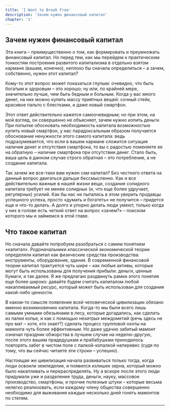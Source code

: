 ```yaml
---
title: 'I Want to Break Free'
description: 'Зачем нужен финансовый капитал'
chapter: '1'
---
```



## Зачем нужен финансовый капитал

Эта книга – преимущественно о том, как формировать и преумножать финансовый капитал. Но перед тем, как мы перейдем к практическим тонкостям построения развитого капитализма в отдельно взятом кармане (вашем, конечно), неплохо бы сначала определиться – а зачем, собственно, нужен этот капитал?

Кому-то этот вопрос может показаться глупым: очевидно, что быть богатым и здоровым – это хорошо; ну или, по крайней мере, значительно лучше, чем быть бедным и больным. Когда у вас много денег, на них можно купить массу приятных вещей: сочный стейк, красивое пальто с блестками, и даже новый смартфон.

Этот ответ действительно кажется самоочевидным; но при этом, на мой взгляд, он совершенно не объясняет, зачем нужно копить деньги. При попытке обосновать необходимость капитала возможностью купить новый смартфон, у нас парадоксальным образом получается обоснование ненужности этого самого капитала: ведь подразумевается, что если в вашем кармане сложится ситуация наличия денег и отсутствия смартфона, то вы с радостью поменяете ее на обратную – наличие смартфона при отсутствии денег. Стало быть, ваша цель в данном случае строго обратная – это потребление, а не создание капитала.

Так зачем же все-таки вам нужен сам капитал? Без честного ответа на данный вопрос двигаться дальше бессмысленно. Как и все действительно важные в нашей жизни вещи, создание солидного капитала требует не менее солидных (и, что еще более удручает, регулярных) усилий. Как бы нас ни пытались в этом уверить продавцы успешного успеха, просто «думать и богатеть» не получится – придется еще и что-то делать. А долго и упорно делать люди умеют, только когда у них в голове есть четкий ответ на вопрос «зачем?» – поиском которого мы и займемся в этой главе.

## Что такое капитал

Но сначала давайте попробуем разобраться с самим понятием «капитал». Родоначальники классической экономической теории определяли капитал как физические средства производства: инструменты, оборудование, здания. В современной финансовой теории капитал трактуется чуть шире – как любые активы, которые могут быть использованы для получения прибыли: деньги, ценные бумаги, и так далее. Я же предлагаю раздвинуть рамки этого понятия еще более широко: давайте будем считать капиталом любой накапливаемый ресурс, который может быть использован для создания какой-либо ценности.

В каком-то смысле появление всей человеческой цивилизации обязано именно возникновению капитала. Когда-то мы были всего лишь самыми умными обезьянами в лесу, которые догадались, как сделать из палки копье, и как с помощью нехитрых междометий (речь здесь не про мат – хотя, кто знает?) сделать процесс групповой охоты на мамонта чуть более эффективным. Но даже удачно забитый мамонт означал праздник обжорства в лучшем случае на неделю-другую, после этого вашим прадедушкам и прабабушкам приходилось повторять забег в чистом поле с палкой-копалкой наперевес (судя по тому, что вы сейчас читаете эти строки – успешно).

Настоящая же цивилизация начала развиваться только тогда, когда люди освоили земледелие, и появился излишек зерна, который можно было накапливать и перераспределять. Ну а вскоре после этого люди придумали уже и разделение труда, деньги, науку, массовое производство, смартфоны, и прочие полезные штуки – которые весьма нелегко реализовать, если каждому члену общества совершенно необходимо для выживания каждые несколько дней гонять мамонтов по степям.

---

<DemoWidget></DemoWidget>
